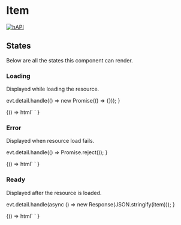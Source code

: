 
<Meta title="Cards / Item" component="foxy-item-card" />

# Item

[![hAPI](https://img.shields.io/badge/hAPI-item-green.svg)](https://api.foxycart.com/rels/item)

## States

Below are all the states this component can render.

### Loading

Displayed while loading the resource.

  evt.detail.handle(() => new Promise(() => {}));
}

<Canvas>
  <Story name="Loading">
    {() =>
      html`
        <foxy-item-card
          class="mx-auto"
          style="width: 240px"
          href="https://api.foxy.test/items/5616394"
          @request=${handleRequestWithLoading}
        >
        </foxy-item-card>
      `
    }
  </Story>
</Canvas>

### Error

Displayed when resource load fails.

  evt.detail.handle(() => Promise.reject());
}

<Canvas>
  <Story name="Error">
    {() =>
      html`
        <foxy-item-card
          class="mx-auto"
          style="width: 240px"
          href="https://api.foxy.test/items/5616394"
          @request=${handleRequestWithError}
        >
        </foxy-item-card>
      `
    }
  </Story>
</Canvas>

### Ready

Displayed after the resource is loaded.

  evt.detail.handle(async () => new Response(JSON.stringify(item)));
}

<Canvas>
  <Story name="Ready">
    {() =>
      html`
        <foxy-item-card
          class="mx-auto"
          style="width: 240px"
          href="https://api.foxy.test/items/5616394"
          @request=${handleRequestWithSuccess}
        >
        </foxy-item-card>
      `
    }
  </Story>
</Canvas>
